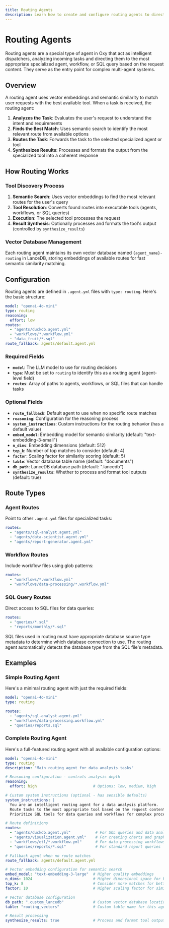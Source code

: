 ```yaml
---
title: Routing Agents
description: Learn how to create and configure routing agents to direct tasks to specialized tools and agents
---
```


# Routing Agents

Routing agents are a special type of agent in Oxy that act as intelligent dispatchers, analyzing incoming tasks and directing them to the most appropriate specialized agent, workflow, or SQL query based on the request content. They serve as the entry point for complex multi-agent systems.

## Overview

A routing agent uses vector embeddings and semantic similarity to match user requests with the best available tool. When a task is received, the routing agent:

1. **Analyzes the Task**: Evaluates the user's request to understand the intent and requirements
2. **Finds the Best Match**: Uses semantic search to identify the most relevant route from available options
3. **Routes the Task**: Forwards the task to the selected specialized agent or tool
4. **Synthesizes Results**: Processes and formats the output from the specialized tool into a coherent response

## How Routing Works

### Tool Discovery Process
1. **Semantic Search**: Uses vector embeddings to find the most relevant routes for the user's query
2. **Tool Resolution**: Converts found routes into executable tools (agents, workflows, or SQL queries)
3. **Execution**: The selected tool processes the request
4. **Result Synthesis**: Optionally processes and formats the tool's output (controlled by `synthesize_results`)

### Vector Database Management
Each routing agent maintains its own vector database named `{agent_name}-routing` in LanceDB, storing embeddings of available routes for fast semantic similarity matching.

## Configuration

Routing agents are defined in `.agent.yml` files with `type: routing`. Here's the basic structure:

```yaml
model: "openai-4o-mini"
type: routing
reasoning:
  effort: low
routes:
  - "agents/duckdb.agent.yml"
  - "workflows/*.workflow.yml" 
  - "data_fruit/*.sql"
route_fallback: agents/default.agent.yml
```

### Required Fields

- **`model`**: The LLM model to use for routing decisions  
- **`type`**: Must be set to `routing` to identify this as a routing agent (agent-level field)
- **`routes`**: Array of paths to agents, workflows, or SQL files that can handle tasks

### Optional Fields

- **`route_fallback`**: Default agent to use when no specific route matches
- **`reasoning`**: Configuration for the reasoning process
- **`system_instructions`**: Custom instructions for the routing behavior (has a default value)
- **`embed_model`**: Embedding model for semantic similarity (default: "text-embedding-3-small")
- **`n_dims`**: Embedding dimensions (default: 512)
- **`top_k`**: Number of top matches to consider (default: 4)
- **`factor`**: Scaling factor for similarity scoring (default: 5)
- **`table`**: Vector database table name (default: "documents")
- **`db_path`**: LanceDB database path (default: ".lancedb")
- **`synthesize_results`**: Whether to process and format tool outputs (default: true)

## Route Types

### Agent Routes
Point to other `.agent.yml` files for specialized tasks:
```yaml
routes:
  - "agents/sql-analyst.agent.yml"
  - "agents/data-scientist.agent.yml"
  - "agents/report-generator.agent.yml"
```

### Workflow Routes  
Include workflow files using glob patterns:
```yaml
routes:
  - "workflows/*.workflow.yml"
  - "workflows/data-processing/*.workflow.yml"
```

### SQL Query Routes
Direct access to SQL files for data queries:
```yaml
routes:
  - "queries/*.sql"
  - "reports/monthly/*.sql"
```

<Note>
SQL files used in routing must have appropriate database source type metadata to determine which database connection to use. The routing agent automatically detects the database type from the SQL file's metadata.
</Note>

## Examples

### Simple Routing Agent

Here's a minimal routing agent with just the required fields:

```yaml
model: "openai-4o-mini"
type: routing

routes:
  - "agents/sql-analyst.agent.yml"
  - "workflows/data-processing.workflow.yml"
  - "queries/reports.sql"
```

### Complete Routing Agent

Here's a full-featured routing agent with all available configuration options:

```yaml
model: "openai-4o-mini"
type: routing
description: "Main routing agent for data analysis tasks"

# Reasoning configuration - controls analysis depth
reasoning:
  effort: high                         # Options: low, medium, high

# Custom system instructions (optional - has sensible defaults)
system_instructions: |
  You are an intelligent routing agent for a data analysis platform.
  Route tasks to the most appropriate tool based on the request content.
  Prioritize SQL tools for data queries and workflows for complex processing.

# Route definitions
routes:
  - "agents/duckdb.agent.yml"           # For SQL queries and data analysis
  - "agents/visualization.agent.yml"    # For creating charts and graphs  
  - "workflows/etl/*.workflow.yml"      # For data processing workflows
  - "queries/reports/*.sql"             # For standard report queries

# Fallback agent when no route matches
route_fallback: agents/default.agent.yml

# Vector embedding configuration for semantic search
embed_model: "text-embedding-3-large"  # Higher quality embeddings
n_dims: 1024                           # Higher dimensional space for better accuracy
top_k: 8                               # Consider more matches for better routing
factor: 10                             # Higher scaling factor for similarity scoring

# Vector database configuration
db_path: ".custom_lancedb"             # Custom vector database location
table: "routing_vectors"               # Custom table name for this agent

# Result processing
synthesize_results: true               # Process and format tool outputs (recommended)
```

